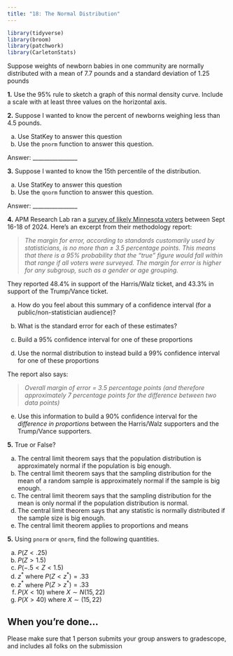 ```yaml
---
title: "18: The Normal Distribution"
---
```


```r
library(tidyverse)
library(broom)
library(patchwork)
library(CarletonStats)
```

Suppose weights of newborn babies in one community are normally distributed with a mean of 7.7 pounds and a standard deviation of 1.25 pounds

**1.** Use the 95\% rule to sketch a graph of this normal density curve. Include a scale with at least three values on the horizontal axis.

\vspace{2in}

**2.** Suppose I wanted to know the percent of newborns weighing less than 4.5 pounds. 

  (a) Use StatKey to answer this question
  (b) Use the `pnorm` function to answer this question.

Answer: ________________

**3.** Suppose I wanted to know the 15th percentile of the distribution. 

  (a) Use StatKey to answer this question
  (b) Use the `qnorm` function to answer this question.
  
Answer: ________________

**4.** APM Research Lab ran a [survey of likely Minnesota voters](https://www.apmresearchlab.org/minnesota-poll-september-2024#methods) between Sept 16-18 of 2024. Here's an excerpt from their methodology report: 

> *The margin for error, according to standards customarily used by statisticians, is no more than ± 3.5 percentage points. This means that there is a 95% probability that the "true" figure would fall within that range if all voters were surveyed. The margin for error is higher for any subgroup, such as a gender or age grouping.*

They reported 48.4% in support of the Harris/Walz ticket, and 43.3% in support of the Trump/Vance ticket. 

(a) How do you feel about this summary of a confidence interval (for a public/non-statistician audience)?

\vspace{1in}

(b) What is the standard error for each of these estimates? 

\vspace{1in}

(c) Build a 95% confidence interval for one of these proportions

\vspace{2in}

(d) Use the normal distribution to instead build a 99% confidence interval for one of these proportions

\vspace{2in}

The report also says: 

> *Overall margin of error = 3.5 percentage points (and therefore approximately 7 percentage points for the difference between two data points)*

(e) Use this information to build a 90% confidence interval for the *difference in proportions* between the Harris/Walz supporters and the Trump/Vance supporters.

\vspace{1in}

**5.** True or False? 

(a) The central limit theorem says that the population distribution is approximately normal if the population is big enough.
(b) The central limit theorem says that the sampling distribution for the mean of a random sample is approximately normal if the sample is big enough.
(c) The central limit theorem says that the sampling distribution for the mean is only normal if the population distribution is normal.
(d) The central limit theorem says that any statistic is normally distributed if the sample size is big enough.
(e) The central limit theorem applies to proportions and means

**5.** Using `pnorm` or `qnorm`, find the following quantities. 

(a) $P(Z < .25)$
(b) $P(Z > 1.5)$
(c) $P(-.5 < Z  < 1.5)$
(d) $z^*$ where $P(Z < z^*) = .33$
(e) $z^*$ where $P(Z > z^*) = .33$
(f) $P(X < 10)$ where $X \sim N(15, 22)$
(g) $P(X > 40)$ where $X \sim(15,22)$


::: callout-note
## When you're done...

Please make sure that 1 person submits your group answers to gradescope, and includes all folks on the submission
:::
